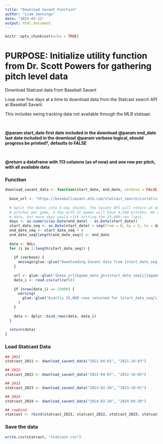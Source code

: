 ```yaml
---
title: "Download Savant Function"
author: "Liam Jennings"
date: "2025-03-22"
output: html_document
---
```


```r
knitr::opts_chunk$set(echo = TRUE)
```

# PURPOSE: Initialize utility function from Dr. Scott Powers for gathering pitch level data

Download Statcast data from Baseball Savant
 
Loop over five days at a time to download data from the Statcast search API at Baseball Savant.

This includes swing tracking data not available through the MLB statsapi.

<br>

**@param start_date first date included in the download**
**@param end_date last date included in the download**
**@param verbose logical, should progress be printed?, defaults to FALSE**

<br>

**@return a dataframe with 113 columns (as of now) and one row per pitch, with all available data**


### Function
```r
download_savant_data <- function(start_date, end_date, verbose = FALSE) {
  
  base_url <- "https://baseballsavant.mlb.com/statcast_search/csv?all=true&type=details"
  
  # Split the dates into 5-day chunks. The Savant API will return at most 25,000 rows. Assuming 300
  # pitches per game, a day with 15 games will have 4,500 pitches. We can safely download 5 days of
  # data, but more days would risk hitting the 25,000-row limit.
  days <- as.numeric(as.Date(end_date) - as.Date(start_date))
  start_date_seq <- as.Date(start_date) + seq(from = 0, by = 5, to = days)
  end_date_seq <- start_date_seq + 4
  end_date_seq[length(end_date_seq)] <- end_date
  
  data <- NULL
  for (i in 1:length(start_date_seq)) {
    
    if (verbose) {
      message(glue::glue("Downloading Savant data from {start_date_seq[i]} to {end_date_seq[i]}"))
    }
    
    url <- glue::glue("{base_url}&game_date_gt={start_date_seq[i]}&game_date_lt={end_date_seq[i]}")
    data_i <- read.csv(url(url))
    
    if (nrow(data_i) == 25000) {
      warning(
        glue::glue("Exactly 25,000 rows returned for {start_date_seq[i]} to {end_date_seq[i]}")
      )
    }
    
    data <- dplyr::bind_rows(data, data_i)
  }
  
  return(data)
}
```

### Load Statcast Data
```r
## 2021
statcast_2021 <- download_savant_data("2021-04-01", "2021-10-03")

## 2022
statcast_2022 <- download_savant_data("2022-04-07", "2022-10-05")

## 2023
statcast_2023 <- download_savant_data("2023-03-30", "2023-10-01")

## 2024
statcast_2024 <- download_savant_data("2024-03-20", "2024-09-30")

## rowbind
statcast <- rbind(statcast_2021, statcast_2022, statcast_2023, statcast_2024)
```


### Save the data
```r
write.csv(statcast, "statcast.csv")
```

